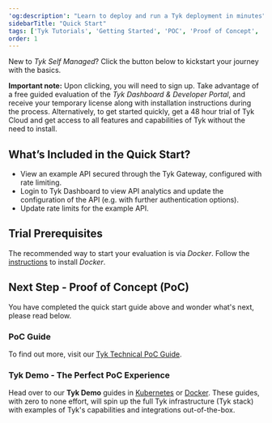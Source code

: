 ```yaml
---
'og:description': "Learn to deploy and run a Tyk deployment in minutes"
sidebarTitle: "Quick Start"
tags: ['Tyk Tutorials', 'Getting Started', 'POC', 'Proof of Concept', 'Tyk PoC', 'k8s', 'docker', 'Self Managed', 'Open Source', 'demo', 'Tyk demo', 'Tyk quick start']
order: 1
---
```



New to *Tyk Self Managed*? Click the button below to kickstart your journey with the basics.

**Important note:** Upon clicking, you will need to sign up. Take advantage of a free guided evaluation of the *Tyk Dashboard & Developer Portal*, and receive your temporary license along with installation instructions during the process. Alternatively, to get started quickly, get a 48 hour trial of Tyk Cloud and get access to all features and capabilities of Tyk without the need to install. 


<ButtonLeft href="https://tyk.io/sign-up#self" color="green" content="Get started" />

## What’s Included in the Quick Start?
- View an example API secured through the Tyk Gateway, configured with rate limiting.
- Login to Tyk Dashboard to view API analytics and update the configuration of the API (e.g. with further authentication options).
- Update rate limits for the example API.

## Trial Prerequisites
The recommended way to start your evaluation is via *Docker*. Follow the [instructions](https://docs.docker.com/get-docker/) to install *Docker*.


## Next Step - Proof of Concept (PoC)

You have completed the quick start guide above and wonder what's next, please read below.

### PoC Guide 
To find out more, visit our [Tyk Technical PoC Guide](https://tyk.io/customer-engineering/poc/technical-guide/).

<ButtonLeft href="https://tyk.io/contact/" color="green" content="Contact us" />


### Tyk Demo - The Perfect PoC Experience
Head over to our **Tyk Demo** guides in [Kubernetes](/getting-started/quick-start/tyk-k8s-demo) or [Docker](/getting-started/quick-start/tyk-demo). These guides, with zero to none effort, will spin up the full Tyk infrastructure (Tyk stack) with examples of Tyk's capabilities and integrations out-of-the-box.
